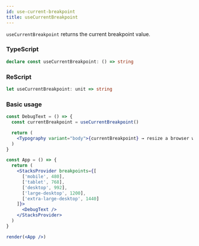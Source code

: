 ```yaml
---
id: use-current-breakpoint
title: useCurrentBreakpoint
---
```


`useCurrentBreakpoint` returns the current breakpoint value.

### TypeScript

```typescript
declare const useCurrentBreakpoint: () => string
```

### ReScript

```typescript
let useCurrentBreakpoint: unit => string
```

### Basic usage

```jsx live showCode
const DebugText = () => {
  const currentBreakpoint = useCurrentBreakpoint()

  return (
    <Typography variant="body">{currentBreakpoint} → resize a browser window to see changes</Typography>
  )
}

const App = () => {
  return (
    <StacksProvider breakpoints={[
      ['mobile', 480],
      ['tablet', 768],
      ['desktop', 992],
      ['large-desktop', 1200],
      ['extra-large-desktop', 1440]
    ]}>
      <DebugText />
    </StacksProvider>
  )
}

render(<App />)
```
